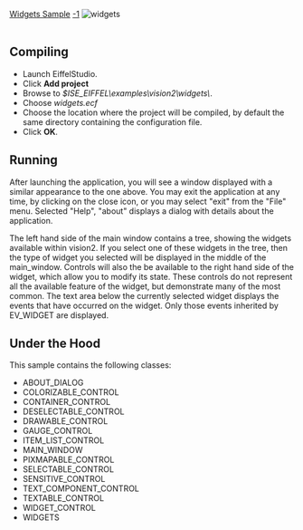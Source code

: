 [[Property:title|Widgets Sample]]
[[Property:weight|-1]]
[[Image:widgets|widgets]]  <br/>
<br/>

==Compiling==

* Launch EiffelStudio. 
* Click '''Add project'''
* Browse to ''$ISE_EIFFEL\examples\vision2\widgets\''. 
* Choose ''widgets.ecf''
* Choose the location where the project will be compiled, by default the same directory containing the configuration file. 
* Click '''OK'''. 


==Running==

After launching the application, you will see a window displayed with a similar appearance to the one above. You may exit the application at any time, by clicking on the close icon, or you may select "exit" from the "File" menu. Selected "Help", "about" displays a dialog with details about the application. 

The left hand side of the main window contains a tree, showing the widgets available within vision2. If you select one of these widgets in the tree, then the type of widget you selected will be displayed in the middle of the main_window. Controls will also the be available to the right hand side of the widget, which allow you to modify its state. These controls do not represent all the available feature of the widget, but demonstrate many of the most common. The text area below the currently selected widget displays the events that have occurred on the widget. Only those events inherited by EV_WIDGET are displayed. 

==Under the Hood==

This sample contains the following classes: 
* ABOUT_DIALOG
* COLORIZABLE_CONTROL
* CONTAINER_CONTROL
* DESELECTABLE_CONTROL
* DRAWABLE_CONTROL
* GAUGE_CONTROL
* ITEM_LIST_CONTROL
* MAIN_WINDOW
* PIXMAPABLE_CONTROL
* SELECTABLE_CONTROL
* SENSITIVE_CONTROL
* TEXT_COMPONENT_CONTROL
* TEXTABLE_CONTROL
* WIDGET_CONTROL
* WIDGETS





